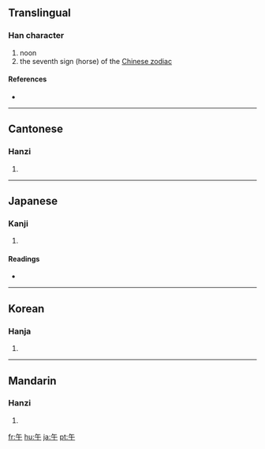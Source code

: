 ==Translingual==

===Han character===
{{Han char|rn=24|rad=十|as=02|sn=4|four=8040<sub>0</sub>|canj=人十 (OJ), X人十 (XOJ)}}

# noon
# the seventh sign (horse) of the [[Wikipedia:Chinese zodiac|Chinese zodiac]]

====References====
* {{Han ref|kx=0156.040|dkj=02703|dj=0354.010|hdz=10406.010|uh=5348|ud=21320|bh=A4C8|bd=42184}}

----

==Cantonese==

===Hanzi===
{{yue-hanzi|jyut=|y=ng5}}

# {{defn|Cantonese}}

----

==Japanese==

===Kanji===
{{ja-kanji|grade=2|rs=十02}}

# {{defn|Japanese}}

====Readings====
* {{ja-readings|on=[[ご]] (go)|kun=[[うま]] (uma)}}

----

==Korean==

===Hanja===
{{ko-hanja|hangeul=오|eumhun=낮|rv=o|mr=o}}

# {{defn|Korean}}

----

==Mandarin==

===Hanzi===
{{cmn-hanzi|pin=[[wǔ]] ([[wu3]])|wg=wu<sup>3</sup>}}

# {{defn|Mandarin}}

[[fr:午]]
[[hu:午]]
[[ja:午]]
[[pt:午]]